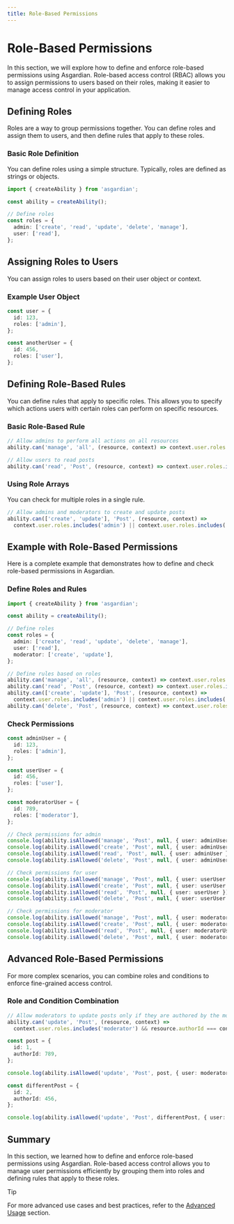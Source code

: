 ```yaml
---
title: Role-Based Permissions
---
```


# Role-Based Permissions

In this section, we will explore how to define and enforce role-based permissions using Asgardian. Role-based access control (RBAC) allows you to assign permissions to users based on their roles, making it easier to manage access control in your application.

## Defining Roles

Roles are a way to group permissions together. You can define roles and assign them to users, and then define rules that apply to these roles.

### Basic Role Definition

You can define roles using a simple structure. Typically, roles are defined as strings or objects.

```ts
import { createAbility } from 'asgardian';

const ability = createAbility();

// Define roles
const roles = {
  admin: ['create', 'read', 'update', 'delete', 'manage'],
  user: ['read'],
};
```

## Assigning Roles to Users

You can assign roles to users based on their user object or context.

### Example User Object

```ts
const user = {
  id: 123,
  roles: ['admin'],
};

const anotherUser = {
  id: 456,
  roles: ['user'],
};
```

## Defining Role-Based Rules

You can define rules that apply to specific roles. This allows you to specify which actions users with certain roles can perform on specific resources.

### Basic Role-Based Rule

```ts
// Allow admins to perform all actions on all resources
ability.can('manage', 'all', (resource, context) => context.user.roles.includes('admin'));

// Allow users to read posts
ability.can('read', 'Post', (resource, context) => context.user.roles.includes('user'));
```

### Using Role Arrays

You can check for multiple roles in a single rule.

```ts
// Allow admins and moderators to create and update posts
ability.can(['create', 'update'], 'Post', (resource, context) => 
  context.user.roles.includes('admin') || context.user.roles.includes('moderator'));
```

## Example with Role-Based Permissions

Here is a complete example that demonstrates how to define and check role-based permissions in Asgardian.

### Define Roles and Rules

```ts
import { createAbility } from 'asgardian';

const ability = createAbility();

// Define roles
const roles = {
  admin: ['create', 'read', 'update', 'delete', 'manage'],
  user: ['read'],
  moderator: ['create', 'update'],
};

// Define rules based on roles
ability.can('manage', 'all', (resource, context) => context.user.roles.includes('admin'));
ability.can('read', 'Post', (resource, context) => context.user.roles.includes('user'));
ability.can(['create', 'update'], 'Post', (resource, context) => 
  context.user.roles.includes('admin') || context.user.roles.includes('moderator'));
ability.can('delete', 'Post', (resource, context) => context.user.roles.includes('admin'));
```

### Check Permissions

```ts
const adminUser = {
  id: 123,
  roles: ['admin'],
};

const userUser = {
  id: 456,
  roles: ['user'],
};

const moderatorUser = {
  id: 789,
  roles: ['moderator'],
};

// Check permissions for admin
console.log(ability.isAllowed('manage', 'Post', null, { user: adminUser })); // true
console.log(ability.isAllowed('create', 'Post', null, { user: adminUser })); // true
console.log(ability.isAllowed('read', 'Post', null, { user: adminUser })); // true
console.log(ability.isAllowed('delete', 'Post', null, { user: adminUser })); // true

// Check permissions for user
console.log(ability.isAllowed('manage', 'Post', null, { user: userUser })); // false
console.log(ability.isAllowed('create', 'Post', null, { user: userUser })); // false
console.log(ability.isAllowed('read', 'Post', null, { user: userUser })); // true
console.log(ability.isAllowed('delete', 'Post', null, { user: userUser })); // false

// Check permissions for moderator
console.log(ability.isAllowed('manage', 'Post', null, { user: moderatorUser })); // false
console.log(ability.isAllowed('create', 'Post', null, { user: moderatorUser })); // true
console.log(ability.isAllowed('read', 'Post', null, { user: moderatorUser })); // true
console.log(ability.isAllowed('delete', 'Post', null, { user: moderatorUser })); // false
```

## Advanced Role-Based Permissions

For more complex scenarios, you can combine roles and conditions to enforce fine-grained access control.

### Role and Condition Combination

```ts
// Allow moderators to update posts only if they are authored by the moderator
ability.can('update', 'Post', (resource, context) => 
  context.user.roles.includes('moderator') && resource.authorId === context.user.id);

const post = {
  id: 1,
  authorId: 789,
};

console.log(ability.isAllowed('update', 'Post', post, { user: moderatorUser })); // true

const differentPost = {
  id: 2,
  authorId: 456,
};

console.log(ability.isAllowed('update', 'Post', differentPost, { user: moderatorUser })); // false
```

## Summary

In this section, we learned how to define and enforce role-based permissions using Asgardian. Role-based access control allows you to manage user permissions efficiently by grouping them into roles and defining rules that apply to these roles.

> [!TIP]
>
> For more advanced use cases and best practices, refer to the [Advanced Usage](/docs/advanced-usage) section.